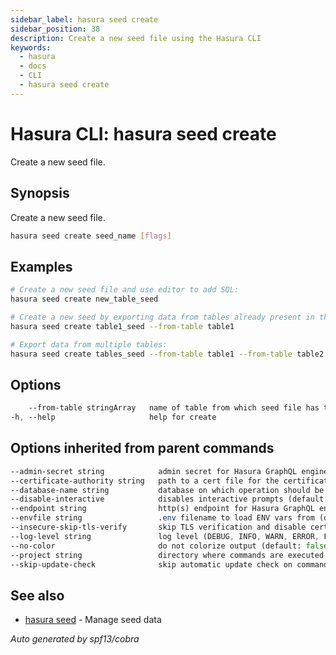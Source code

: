 ```yaml
---
sidebar_label: hasura seed create
sidebar_position: 38
description: Create a new seed file using the Hasura CLI
keywords:
  - hasura
  - docs
  - CLI
  - hasura seed create
---
```


# Hasura CLI: hasura seed create

Create a new seed file.

## Synopsis

Create a new seed file.

```bash
hasura seed create seed_name [flags]
```

## Examples

```bash
# Create a new seed file and use editor to add SQL:
hasura seed create new_table_seed

# Create a new seed by exporting data from tables already present in the database:
hasura seed create table1_seed --from-table table1

# Export data from multiple tables:
hasura seed create tables_seed --from-table table1 --from-table table2
```

## Options

```sass
    --from-table stringArray   name of table from which seed file has to be initialized. e.g. table1, myschema1.table1
-h, --help                     help for create
```

## Options inherited from parent commands

```sass
--admin-secret string            admin secret for Hasura GraphQL engine (env "HASURA_GRAPHQL_ADMIN_SECRET")
--certificate-authority string   path to a cert file for the certificate authority (env "HASURA_GRAPHQL_CERTIFICATE_AUTHORITY")
--database-name string           database on which operation should be applied
--disable-interactive            disables interactive prompts (default: false) (env "HASURA_GRAPHQL_DISABLE_INTERACTIVE")
--endpoint string                http(s) endpoint for Hasura GraphQL engine (env "HASURA_GRAPHQL_ENDPOINT")
--envfile string                 .env filename to load ENV vars from (default ".env")
--insecure-skip-tls-verify       skip TLS verification and disable cert checking (default: false) (env "HASURA_GRAPHQL_INSECURE_SKIP_TLS_VERIFY")
--log-level string               log level (DEBUG, INFO, WARN, ERROR, FATAL) (default "INFO")
--no-color                       do not colorize output (default: false)
--project string                 directory where commands are executed (default: current dir)
--skip-update-check              skip automatic update check on command execution
```

## See also

* [hasura seed](/hasura-cli/commands/hasura_seed.mdx)	 - Manage seed data

_Auto generated by spf13/cobra_
